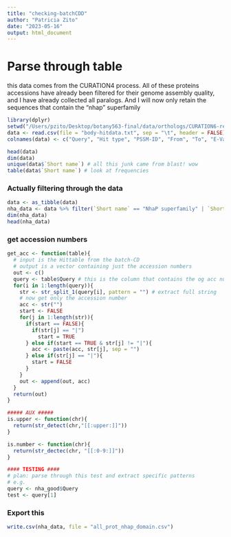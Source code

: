 ```yaml
---
title: "checking-batchCDD"
author: "Patricia Zito"
date: "2023-05-16"
output: html_document
---
```


# Parse through table
this data comes from the CURATION4 process. All of these proteins accessions have already been filtered for their genome assembly quality, and I have already collected all paralogs. And I will now only retain the sequences that contain the "nhap" superfamily 
```r
library(dplyr)
setwd("/Users/pzito/Desktop/botany563-final/data/orthologs/CURATION6-restart-everything-again-with-only-nhaps-this-time")
data <- read.csv(file = "body-hitdata.txt", sep = "\t", header = FALSE)
colnames(data) <- c("Query", "Hit type", "PSSM-ID", "From", "To", "E-Value", "Bitscore", "Accession", "Short name", "Incomplete", "Superfamily", "Definition")

head(data)
dim(data)
unique(data$`Short name`) # all this junk came from blast! wow 
table(data$`Short name`) # look at frequencies
```

### Actually filtering through the data 
```r
data <- as_tibble(data)
nha_data <- data %>% filter(`Short name` == "NhaP superfamily" | `Short name` == "NhaA superfamily" | `Short name` == "NhaP2 superfamily")
dim(nha_data)
head(nha_data)
```

### get accession numbers 
```r
get_acc <- function(table){
  # input is the Hittable from the batch-CD 
  # output is a vector containing just the accession numbers 
  out <- c()
  query <- table$Query # this is the column that contains the og acc numbers
  for(i in 1:length(query)){ 
    str <- str_split_1(query[i], pattern = "") # extract full string
    # now get only the accession number 
    acc <- str("")
    start <- FALSE 
    for(j in 1:length(str)){
      if(start == FALSE){
        if(str[j] == "|")
          start = TRUE
      } else if(start == TRUE & str[j] != "|"){
        acc <- paste(acc, str[j], sep = "")
      } else if(str[j] == "|"){
        start = FALSE
      } 
    }
    out <- append(out, acc)
  }
  return(out)
}

##### AUX ##### 
is.upper <- function(chr){
  return(str_detect(chr,"[[:upper:]]"))
}

is.number <- function(chr){
  return(str_dectec(chr, "[[:0-9:]]"))
}

#### TESTING ####
# plan: parse through this test and extract specific patterns 
# e.g. 
query <- nha_good$Query
test <- query[1]

```


### Export this 
```r
write.csv(nha_data, file = "all_prot_nhap_domain.csv")
```

